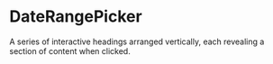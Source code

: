 # DateRangePicker
A series of interactive headings arranged vertically, each revealing a section of content when clicked.




